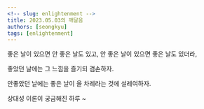 ```yaml
---
<!-- slug: enlightenment -->
title: 2023.05.03의 깨달음
authors: [seongkyu]
tags: [enlightenment]
---
```


 좋은 날이 있으면 안 좋은 날도 있고, 안 좋은 날이 있으면 좋은 날도 있더라,

 좋았던 날에는 그 느낌을 즐기되 겸손하자.

 안좋았던 날에는 좋은 날이 올 차례라는 것에 설레여하자.

 상대성 이론이 궁금해진 하루 ~